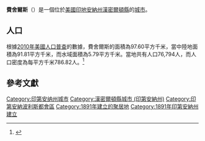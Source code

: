 {{noteTA
|G1=USState
|G2=地名
|G3=Unit
}}
{{Infobox settlement
|official_name = 費舍爾斯
|native_name = Fishers
|settlement_type = [[城市|城市]]
|image_skyline = Fishers-in-town-hall.jpg
|imagesize = 250px
|image_map = Hamilton County Indiana Incorporated and Unincorporated areas Fishers Highlighted 1823278.svg
|mapsize = 250px
|subdivision_type = [[世界政區索引|國家]]
|subdivision_type1 = [[美国州份|州份]]
|subdivision_type2 = [[印地安納州行政区划|縣]]
|subdivision_name = [[美国|美国]]
|subdivision_name1 = [[印地安納州|印地安納州]]
|subdivision_name2 = [[漢密爾頓縣_(印地安納州)|漢密爾頓縣]]
|elevation_ft = 817
|elevation_m = 249
|timezone = [[北美东部时区|EST]]
|area_total_km2 = 97.60
|area_land_km2 = 91.81
|area_water_km2 = 5.79
|area_total_sq_mi = 
|area_land_sq_mi = 
|area_water_sq_mi = 
|population_as_of = [[2010年美國人口普查|2010]]
|population_footnotes = 
|population_total = 76794
|population_density_km2 = auto
|population_density_sq_mi = auto
|utc_offset = -5
|coordinates = {{coord|39|57|22|N|86|00|46|W|type:city_region:US|display=inline,title}}
| coor_pinpoint = 
| coordinates_footnotes = 
|timezone_DST = EDT
|utc_offset_DST = -4
|postal_code_type = [[美國郵區編號|郵區編號]]
|postal_code = 46038, 46037, 46040
|area_code = {{link-en|北美电话区号317|Area code 317|317}}
|blank_name = [[地名信息系统|GNIS ID]]
|blank_info = 434526<ref name="GNIS">{{cite gnis|434526|Fishers}}</ref>
}}
'''費舍爾斯'''（{{lang-en|Fishers}}）是一個位於[[美國|美國]][[印地安納州|印地安納州]][[漢密爾頓縣_(印地安納州)|漢密爾頓縣]]的[[城市|城市]]。

== 人口 ==
根據[[2010年美國人口普查|2010年美國人口普查]]的數據，費舍爾斯的面積為97.60平方千米，當中陸地面積為91.81平方千米，而水域面積為5.79平方千米。當地共有人口76,794人，而人口密度為每平方千米786.82人。<ref name="GR8">{{cite web|url=http://factfinder2.census.gov|publisher=[[美国人口调查局|美国人口调查局]]|accessdate=2011-05-14|title=American FactFinder|archive-date=2013-09-11|archive-url=https://web.archive.org/web/20130911234518/http://factfinder2.census.gov/|dead-url=no}}</ref>

== 參考文獻 ==
{{reflist}}

{{漢密爾頓縣 (印地安納州)}}
{{Authority control}}

{{DEFAULTSORT:Fishers, Indiana}}
[[Category:印第安纳州城市|Category:印第安纳州城市]]
[[Category:漢密爾頓縣城市_(印第安納州)|Category:漢密爾頓縣城市 (印第安納州)]]
[[Category:印第安納波利斯都會區|Category:印第安納波利斯都會區]]
[[Category:1891年建立的聚居地|Category:1891年建立的聚居地]]
[[Category:1891年印第安納州建立|Category:1891年印第安納州建立]]

{{Indiana-geo-stub}}